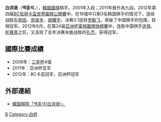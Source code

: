 {{Infobox Go player
| 全名 = 白洪淅
| 英文名 = Baek HongSuk
| 韓文名 = 백홍석
| 生於 = {{birth date and age|1986|8|13}}
| 出生地 = [[韩国|韩国]]
| 國籍 = {{KOR}}
| 師從 = 權甲龍圍棋道場
| 學生 = [[卞相壹|卞相壹]]
| 職業生涯 =
| 段位 = 九段
| 所屬 = [[韩国棋院|韩国棋院]]
}}

'''白洪淅'''（'''백홍석'''，{{bd|1986年|8月13日|||catIdx=K}}），[[韓國|韓國]][[圍棋|圍棋]]棋手。2001年入段；2011年晉升為九段。2012年第四届[[BC信用卡盃世界圍棋公開賽|BC信用卡盃世界圍棋公開賽]]中，在16强中只剩3名韩国棋手的情况下，连续战胜[[牛雨田|牛雨田]]、[[周睿羊|周睿羊]]、[[胡耀宇|胡耀宇]]，决赛3:1逆转[[党毅飞|党毅飞]]，突破了中国棋手的包围，获得冠军。2012年8月，在第24届[[亞洲杯電視圍棋快棋賽|亞洲杯電視圍棋快棋賽]]中，连胜中国棋手[[连笑|连笑]]、[[柁嘉熹|柁嘉熹]]之后，又击败了去年决赛未能战胜的[[孔杰|孔杰]]，获得冠军。

== 國際比賽成績 ==
* 2006年：[[三星杯|三星杯]]4强
* 2011年：亞洲杯亚军
* 2012年：BC卡盃冠军，亞洲杯冠军

== 外部連結 ==
*[https://web.archive.org/web/20160714072513/http://baduk.or.kr/info/player_view.asp?prpl_code=10000276 韓国棋院「백홍석(白洪淅)」]

[[Category:韩国围棋棋手|B]]
[[Category:白姓|Category:白姓]]